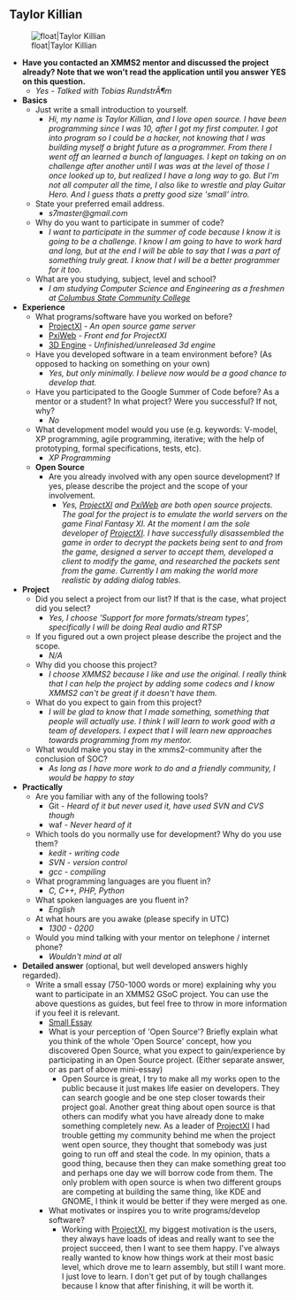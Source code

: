 == Taylor Killian ==

[[Image:tck.jpg|float|Taylor Killian]]

* '''Have you contacted an XMMS2 mentor and discussed the project already? Note that we won't read the application until you answer YES on this question.'''
** ''Yes - Talked with Tobias RundstrÃ¶m''
* '''Basics'''
** Just write a small introduction to yourself.
*** ''Hi, my name is Taylor Killian, and I love open source. I have been programming since I was 10, after I got my first computer. I got into program so I could be a hacker, not knowing that I was building myself a bright future as a programmer. From there I went off an learned a bunch of languages. I kept on taking on on challenge after another until I was was at the level of those I once looked up to, but realized I have a long way to go. But I'm not all computer all the time, I also like to wrestle and play Guitar Hero. And I guess thats a pretty good size 'small' intro.''
** State your preferred email address.
*** ''s7master@gmail.com''
** Why do you want to participate in summer of code?
*** ''I want to participate in the summer of code because I know it is going to be a challenge. I know I am going to have to work hard and long, but at the end I will be able to say that I was a part of something truly great. I know that I will be a better programmer for it too.''
** What are you studying, subject, level and school?
*** ''I am studying Computer Science and Engineering as a freshmen at [http://www.cscc.edu Columbus State Community College]''
* '''Experience'''
** What programs/software have you worked on before?
*** [http://projectxi.sf.net/ ProjectXI] - ''An open source game server''
*** [http://pxiweb.ffxilock.com/ PxiWeb] - ''Front end for ProjectXI''
*** [http://video.google.com/videoplay?docid=-7473028685931049643&q=sphere+parabola 3D Engine] - ''Unfinished/unreleased 3d engine''
** Have you developed software in a team environment before? (As opposed to hacking on something on your own)
*** ''Yes, but only minimally. I believe now would be a good chance to develop that.''
** Have you participated to the Google Summer of Code before? As a mentor or a student? In what project? Were you successful? If not, why?
*** ''No''
** What development model would you use (e.g. keywords: V-model, XP programming, agile programming, iterative; with the help of prototyping, formal specifications, tests, etc).
*** ''XP Programming''
** '''Open Source'''
*** Are you already involved with any open source development? If yes, please describe the project and the scope of your involvement.
**** ''Yes, [http://projectxi.sf.net/ ProjectXI] and [http://pxiweb.ffxilock.com/ PxiWeb] are both open source projects. The goal for the project is to emulate the world servers on the game Final Fantasy XI. At the moment I am the sole developer of [http://projectxi.sf.net/ ProjectXI]. I have successfully disassembled the game in order to decrypt the packets being sent to and from the game, designed a server to accept them, developed a client to modify the game, and researched the packets sent from the game. Currently I am making the world more realistic by adding dialog tables.''
* '''Project'''
** Did you select a project from our list? If that is the case, what project did you select?
*** ''Yes, I choose 'Support for more formats/stream types', specifically  I will be doing Real audio and RTSP''
** If you figured out a own project please describe the project and the scope.
*** ''N/A''
** Why did you choose this project?
*** ''I choose XMMS2 because I like and use the original. I really think that I can help the project by adding some codecs and I know XMMS2 can't be great if it doesn't have them.''
** What do you expect to gain from this project?
*** ''I will be glad to know that I made something, something that people will actually use. I think I will learn to work good with a team of developers. I expect that I will learn new approaches towards programming from my mentor.''
** What would make you stay in the xmms2-community after the conclusion of SOC?
*** ''As long as I have more work to do and a friendly community, I would be happy to stay''
* '''Practically'''
** Are you familiar with any of the following tools?
*** Git - ''Heard of it but never used it, have used SVN and CVS though''
*** waf - ''Never heard of it''
** Which tools do you normally use for development? Why do you use them?
*** ''kedit - writing code''
*** ''SVN - version control''
*** ''gcc - compiling''
** What programming languages are you fluent in?
*** ''C, C++, PHP, Python''
** What spoken languages are you fluent in?
*** ''English''
** At what hours are you awake (please specify in UTC)
*** ''1300 - 0200''
** Would you mind talking with your mentor on telephone / internet phone?
*** ''Wouldn't mind at all''
* '''Detailed answer''' (optional, but well developed answers highly regarded).
** Write a small essay (750-1000 words or more) explaining why you want to participate in an XMMS2 GSoC project. You can use the above questions as guides, but feel free to throw in more information if you feel it is relevant.
*** [http://xbaud.com/xmms2-app.pdf Small Essay]
*** What is your perception of 'Open Source'? Briefly explain what you think of the whole 'Open Source' concept, how you discovered Open Source, what you expect to gain/experience by participating in an Open Source project. (Either separate answer, or as part of above mini-essay)
**** Open Source is great, I try to make all my works open to the public because it just makes life easier on developers. They can search google and be one step closer towards their project goal. Another great thing about open source is that others can modify what you have already done to make something completely new. As a leader of [http://projectxi.sf.net/ ProjectXI] I had trouble getting my community behind me when the project went open source, they thought that somebody was just going to run off and steal the code. In my opinion, thats a good thing, because then they can make something great too and perhaps one day we will borrow code from them. The only problem with open source is when two different groups are competing at building the same thing, like KDE and GNOME, I think it would be better if they were merged as one.
*** What motivates or inspires you to write programs/develop software?
**** Working with [http://projectxi.sf.net/ ProjectXI], my biggest motivation is the users, they always have loads of ideas and really want to see the project succeed, then I want to see them happy. I've always really wanted to know how things work at their most basic level, which drove me to learn assembly, but still I want more. I just love to learn. I don't get put of by tough challanges because I know that after finishing, it will be worth it.